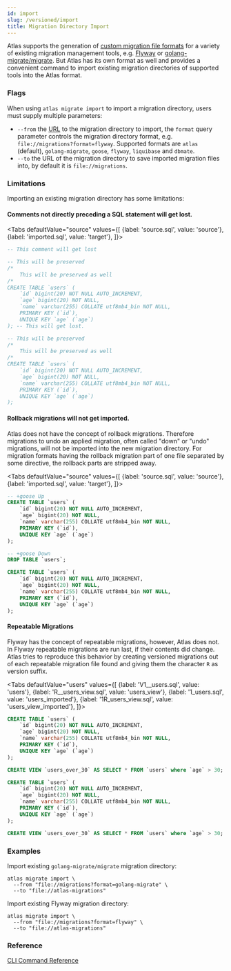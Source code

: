 ```yaml
---
id: import
slug: /versioned/import
title: Migration Directory Import
---
```



Atlas supports the generation of [custom migration file formats](/versioned/diff#generate-migrations-with-custom-formats)
for a variety of existing migration management tools, e.g. [Flyway](https://atlasgo.io/atlas-vs-others) or
[golang-migrate/migrate](https://github.com/golang-migrate/migrate). But Atlas has its own format as well and provides
a convenient command to import existing migration directories of supported tools into the Atlas format.

### Flags
When using `atlas migrate import` to import a migration directory, users must supply multiple parameters:
* `--from` the [URL](/concepts/url) to the migration directory to import, the `format` query parameter controls the
migration directory format, e.g. `file://migrations?format=flyway`. Supported formats are `atlas` (default),
`golang-migrate`, `goose`, `flyway`, `liquibase` and `dbmate`.
* `--to` the URL of the migration directory to save imported migration files into, by default it is `file://migrations`.

### Limitations

Importing an existing migration directory has some limitations:

#### Comments not directly preceding a SQL statement will get lost.

<Tabs
defaultValue="source"
values={[
{label: 'source.sql', value: 'source'},
{label: 'imported.sql', value: 'target'},
]}>
<TabItem value="source">

```sql
-- This comment will get lost

-- This will be preserved
/*
    This will be preserved as well
/*
CREATE TABLE `users` (
    `id` bigint(20) NOT NULL AUTO_INCREMENT,
    `age` bigint(20) NOT NULL,
    `name` varchar(255) COLLATE utf8mb4_bin NOT NULL,
    PRIMARY KEY (`id`),
    UNIQUE KEY `age` (`age`)
); -- This will get lost.
```

</TabItem>
<TabItem value="target">

```sql
-- This will be preserved
/*
    This will be preserved as well
/*
CREATE TABLE `users` (
    `id` bigint(20) NOT NULL AUTO_INCREMENT,
    `age` bigint(20) NOT NULL,
    `name` varchar(255) COLLATE utf8mb4_bin NOT NULL,
    PRIMARY KEY (`id`),
    UNIQUE KEY `age` (`age`)
);
```

</TabItem>
</Tabs>

#### Rollback migrations will not get imported.

Atlas does not have the concept of rollback migrations. Therefore migrations to undo an applied migration, often called
"down" or "undo" migrations, will not be imported into the new migration directory. For migration formats having the rollback
migration part of one file separated by some directive, the rollback parts are stripped away.

<Tabs
defaultValue="source"
values={[
{label: 'source.sql', value: 'source'},
{label: 'imported.sql', value: 'target'},
]}>
<TabItem value="source">

```sql
-- +goose Up
CREATE TABLE `users` (
    `id` bigint(20) NOT NULL AUTO_INCREMENT,
    `age` bigint(20) NOT NULL,
    `name` varchar(255) COLLATE utf8mb4_bin NOT NULL,
    PRIMARY KEY (`id`),
    UNIQUE KEY `age` (`age`)
);

-- +goose Down
DROP TABLE `users`;
```

</TabItem>
<TabItem value="target">

```sql
CREATE TABLE `users` (
    `id` bigint(20) NOT NULL AUTO_INCREMENT,
    `age` bigint(20) NOT NULL,
    `name` varchar(255) COLLATE utf8mb4_bin NOT NULL,
    PRIMARY KEY (`id`),
    UNIQUE KEY `age` (`age`)
);
```

</TabItem>
</Tabs>

#### Repeatable Migrations

Flyway has the concept of repeatable migrations, however, Atlas does not. In Flyway repeatable migrations are run last,
if their contents did change. Atlas tries to reproduce this behavior by creating versioned migrations out of each
repeatable migration file found and giving them the character `R` as version suffix.

<Tabs
defaultValue="users"
values={[
{label: 'V1__users.sql', value: 'users'},
{label: 'R__users_view.sql', value: 'users_view'},
{label: '1_users.sql', value: 'users_imported'},
{label: '1R_users_view.sql', value: 'users_view_imported'},
]}>
<TabItem value="users">

```sql
CREATE TABLE `users` (
    `id` bigint(20) NOT NULL AUTO_INCREMENT,
    `age` bigint(20) NOT NULL,
    `name` varchar(255) COLLATE utf8mb4_bin NOT NULL,
    PRIMARY KEY (`id`),
    UNIQUE KEY `age` (`age`)
);
```

</TabItem>
<TabItem value="users_view">

```sql
CREATE VIEW `users_over_30` AS SELECT * FROM `users` where `age` > 30;
```

</TabItem>
<TabItem value="users_imported">

```sql
CREATE TABLE `users` (
    `id` bigint(20) NOT NULL AUTO_INCREMENT,
    `age` bigint(20) NOT NULL,
    `name` varchar(255) COLLATE utf8mb4_bin NOT NULL,
    PRIMARY KEY (`id`),
    UNIQUE KEY `age` (`age`)
);
```

</TabItem>
<TabItem value="users_view_imported">

```sql
CREATE VIEW `users_over_30` AS SELECT * FROM `users` where `age` > 30;
```

</TabItem>
</Tabs>

### Examples

Import existing `golang-migrate/migrate` migration directory:
```shell
atlas migrate import \
  --from "file://migrations?format=golang-migrate" \
  --to "file://atlas-migrations"
```

Import existing Flyway migration directory:
```shell
atlas migrate import \
  --from "file://migrations?format=flyway" \
  --to "file://atlas-migrations"
```

### Reference

[CLI Command Reference](/cli-reference#atlas-migrate-import)
